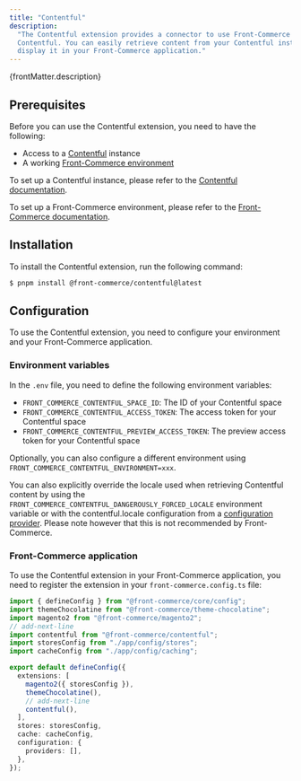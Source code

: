```yaml
---
title: "Contentful"
description:
  "The Contentful extension provides a connector to use Front-Commerce with a
  Contentful. You can easily retrieve content from your Contentful instance and
  display it in your Front-Commerce application."
---
```


<p>{frontMatter.description}</p>

## Prerequisites

Before you can use the Contentful extension, you need to have the following:

- Access to a [Contentful](https://www.contentful.com/) instance
- A working [Front-Commerce environment](/docs/3.x/get-started/installation)

To set up a Contentful instance, please refer to the
[Contentful documentation](https://www.contentful.com/developers/docs/).

To set up a Front-Commerce environment, please refer to the
[Front-Commerce documentation](/docs/3.x/get-started/installation).

## Installation

To install the Contentful extension, run the following command:

```bash
$ pnpm install @front-commerce/contentful@latest
```

## Configuration

To use the Contentful extension, you need to configure your environment and your
Front-Commerce application.

### Environment variables

In the `.env` file, you need to define the following environment variables:

- `FRONT_COMMERCE_CONTENTFUL_SPACE_ID`: The ID of your Contentful space
- `FRONT_COMMERCE_CONTENTFUL_ACCESS_TOKEN`: The access token for your Contentful
  space
- `FRONT_COMMERCE_CONTENTFUL_PREVIEW_ACCESS_TOKEN`: The preview access token for
  your Contentful space

Optionally, you can also configure a different environment using
`FRONT_COMMERCE_CONTENTFUL_ENVIRONMENT=xxx`.

You can also explicitly override the locale used when retrieving Contentful
content by using the `FRONT_COMMERCE_CONTENTFUL_DANGEROUSLY_FORCED_LOCALE`
environment variable or with the contentful.locale configuration from a
[configuration provider](/docs/2.x/advanced/server/configurations#what-is-a-configuration-provider).
Please note however that this is not recommended by Front-Commerce.

### Front-Commerce application

To use the Contentful extension in your Front-Commerce application, you need to
register the extension in your `front-commerce.config.ts` file:

```ts title="front-commerce.config.ts"
import { defineConfig } from "@front-commerce/core/config";
import themeChocolatine from "@front-commerce/theme-chocolatine";
import magento2 from "@front-commerce/magento2";
// add-next-line
import contentful from "@front-commerce/contentful";
import storesConfig from "./app/config/stores";
import cacheConfig from "./app/config/caching";

export default defineConfig({
  extensions: [
    magento2({ storesConfig }),
    themeChocolatine(),
    // add-next-line
    contentful(),
  ],
  stores: storesConfig,
  cache: cacheConfig,
  configuration: {
    providers: [],
  },
});
```
